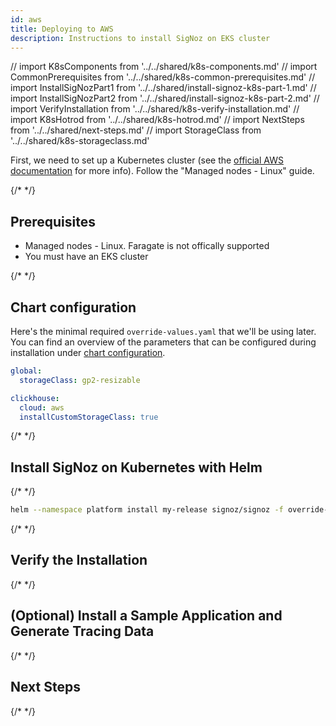```yaml
---
id: aws
title: Deploying to AWS
description: Instructions to install SigNoz on EKS cluster
---
```


// import K8sComponents from '../../shared/k8s-components.md'
// import CommonPrerequisites from '../../shared/k8s-common-prerequisites.md'
// import InstallSigNozPart1 from '../../shared/install-signoz-k8s-part-1.md'
// import InstallSigNozPart2 from '../../shared/install-signoz-k8s-part-2.md'
// import VerifyInstallation from '../../shared/k8s-verify-installation.md'
// import K8sHotrod from '../../shared/k8s-hotrod.md'
// import NextSteps from '../../shared/next-steps.md'
// import StorageClass from '../../shared/k8s-storageclass.md'

First, we need to set up a Kubernetes cluster (see the
[official AWS documentation](https://docs.aws.amazon.com/eks/latest/userguide/getting-started-eksctl.html)
for more info). Follow the "Managed nodes - Linux" guide.

{/* <K8sComponents /> */}

## Prerequisites

- Managed nodes - Linux. Faragate is not offically supported
- You must have an EKS cluster

{/* <CommonPrerequisites /> */}

## Chart configuration

Here's the minimal required `override-values.yaml` that we'll be using later. You can find
an overview of the parameters that can be configured during installation under
[chart configuration](https://github.com/SigNoz/charts/tree/main/charts/signoz#configuration).

```yaml
global:
  storageClass: gp2-resizable

clickhouse:
  cloud: aws
  installCustomStorageClass: true
```

{/* <StorageClass /> */}

## Install SigNoz on Kubernetes with Helm

{/* <InstallSigNozPart1 /> */}

```bash
helm --namespace platform install my-release signoz/signoz -f override-values.yaml
```

{/* <InstallSigNozPart2 /> */}

## Verify the Installation

{/* <VerifyInstallation /> */}

## (Optional) Install a Sample Application and Generate Tracing Data

{/* <K8sHotrod /> */}

## Next Steps

{/* <NextSteps /> */}
